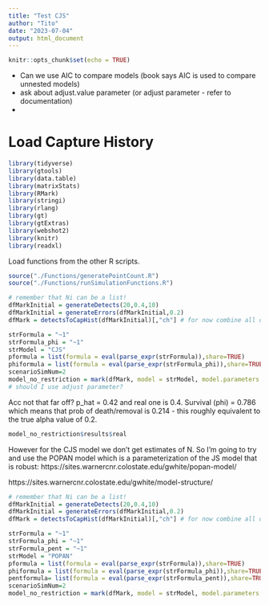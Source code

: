 ```yaml
---
title: "Test CJS"
author: "Tito"
date: "2023-07-04"
output: html_document
---
```


```r
knitr::opts_chunk$set(echo = TRUE)
```

- Can we use AIC to compare models (book says AIC is used to compare unnested models)
- ask about adjust.value parameter (or adjust parameter - refer to documentation)
- 

# Load Capture History
```r
library(tidyverse)
library(gtools)
library(data.table)
library(matrixStats)
library(RMark)
library(stringi)
library(rlang)
library(gt)
library(gtExtras)
library(webshot2)
library(knitr)
library(readxl)
```

Load functions from the other R scripts.
```r
source("./Functions/generatePointCount.R")
source("./Functions/runSimulationFunctions.R")
```



```r
# remember that Ni can be a list!
dfMarkInitial = generateDetects(20,0.4,10)
dfMarkInitial = generateErrors(dfMarkInitial,0.2)
dfMark = detectsToCapHist(dfMarkInitial)[,"ch"] # for now combine all detections regardless of locationID 

strFormula = "~1"
strFormula_phi = "~1"
strModel = "CJS"
pformula = list(formula = eval(parse_expr(strFormula)),share=TRUE)
phiformula = list(formula = eval(parse_expr(strFormula_phi)),share=TRUE)
scenarioSimNum=2
model_no_restriction = mark(dfMark, model = strModel, model.parameters = list(Phi = phiformula, p=pformula),prefix=scenarioSimNum,delete=TRUE,output=FALSE)
# should I use adjust parameter?
```

Acc not that far off? p_hat = 0.42 and real one is 0.4. Survival (phi) = 0.786 which means that prob of death/removal is 0.214 - this roughly equivalent to the true alpha value of 0.2.
```r
model_no_restriction$results$real
```


However for the CJS model we don't get estimates of N. So I'm going to try and use the POPAN model which is a parameterization of the JS model that is robust: https://sites.warnercnr.colostate.edu/gwhite/popan-model/

https://sites.warnercnr.colostate.edu/gwhite/model-structure/

```r
# remember that Ni can be a list!
dfMarkInitial = generateDetects(20,0.4,10)
dfMarkInitial = generateErrors(dfMarkInitial,0.2)
dfMark = detectsToCapHist(dfMarkInitial)[,"ch"] # for now combine all detections regardless of locationID 

strFormula = "~1"
strFormula_phi = "~1"
strFormula_pent = "~1"
strModel = "POPAN"
pformula = list(formula = eval(parse_expr(strFormula)),share=TRUE)
phiformula = list(formula = eval(parse_expr(strFormula_phi)),share=TRUE)
pentformula= list(formula = eval(parse_expr(strFormula_pent)),share=TRUE)
scenarioSimNum=2
model_no_restriction = mark(dfMark, model = strModel, model.parameters = list(Phi = phiformula, p=pformula),prefix=scenarioSimNum,delete=TRUE,output=FALSE)
```





